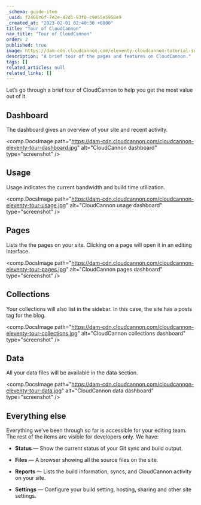 ```yaml
---
_schema: guide-item
_uuid: f2408c6f-7e2e-42d1-93f0-c9e55e5958e9
_created_at: "2023-02-01 02:40:30 +0000"
title: "Tour of CloudCannon"
nav_title: "Tour of CloudCannon"
order: 2
published: true
image: https://dam-cdn.cloudcannon.com/eleventy-cloudcannon-tutorial-social.png
description: "A brief tour of the pages and features on CloudCannon."
tags: []
related_articles: null
related_links: []
---
```


Let’s go through a brief tour of CloudCannon to help you get the most
value out of it.

## Dashboard

The dashboard gives an overview of your site and recent activity.

<comp.DocsImage path="https://dam-cdn.cloudcannon.com/cloudcannon-eleventy-tour-dashboard.jpg" alt="CloudCannon dashboard" type="screenshot" />

## Usage

Usage indicates the current bandwidth and build time utilization.

<comp.DocsImage path="https://dam-cdn.cloudcannon.com/cloudcannon-eleventy-tour-usage.jpg" alt="CloudCannon usage dashboard" type="screenshot" />

## Pages

Lists the the pages on your site. Clicking on a page will open it in an
editing interface.

<comp.DocsImage path="https://dam-cdn.cloudcannon.com/cloudcannon-eleventy-tour-pages.jpg" alt="CloudCannon pages dashboard" type="screenshot" />

## Collections


Your collections will also list in the sidebar. In this case, the site has
a posts tag for the blog.

<comp.DocsImage path="https://dam-cdn.cloudcannon.com/cloudcannon-eleventy-tour-collections.jpg" alt="CloudCannon collections dashboard" type="screenshot" />

## Data

All your data files will be available in the data section.

<comp.DocsImage path="https://dam-cdn.cloudcannon.com/cloudcannon-eleventy-tour-data.jpg" alt="CloudCannon data dashboard" type="screenshot" />

## Everything else

Everything we’ve been through so far is accessible for your editing team.
The rest of the items are visible for developers only. We have:

* **Status** — Show the current status of your Git sync and build output.

* **Files** — A browser showing all the source files on the site.

* **Reports** — Lists the build information, syncs, and CloudCannon
activity on your site.

* **Settings** — Configure your build setting, hosting, sharing and other
site settings.